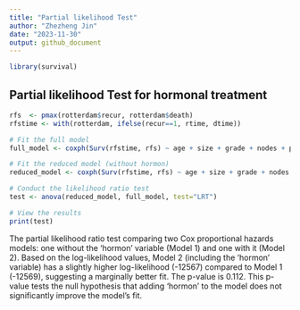 ```yaml
---
title: "Partial likelihood Test"
author: "Zhezheng Jin"
date: "2023-11-30"
output: github_document
---
```


```r
library(survival)
```

## Partial likelihood Test for hormonal treatment

```r
rfs  <- pmax(rotterdam$recur, rotterdam$death)
rfstime <- with(rotterdam, ifelse(recur==1, rtime, dtime))

# Fit the full model
full_model <- coxph(Surv(rfstime, rfs) ~ age + size + grade + nodes + pgr + er + hormon, data = rotterdam)

# Fit the reduced model (without hormon)
reduced_model <- coxph(Surv(rfstime, rfs) ~ age + size + grade + nodes + pgr + er, data = rotterdam)

# Conduct the likelihood ratio test
test <- anova(reduced_model, full_model, test="LRT")

# View the results
print(test)
```

The partial likelihood ratio test comparing two Cox proportional hazards models: one without the 'hormon' variable (Model 1) and one with it (Model 2). Based on the log-likelihood values, Model 2 (including the 'hormon' variable) has a slightly higher log-likelihood (-12567) compared to Model 1 (-12569), suggesting a marginally better fit.
The p-value is 0.112. This p-value tests the null hypothesis that adding 'hormon' to the model does not significantly improve the model's fit.